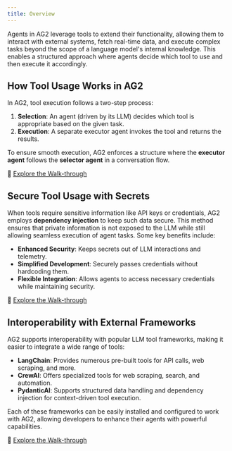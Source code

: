 ```yaml
---
title: Overview
---
```


Agents in AG2 leverage tools to extend their functionality, allowing them to interact with external systems, fetch real-time data, and execute complex tasks beyond the scope of a language model's internal knowledge. This enables a structured approach where agents decide which tool to use and then execute it accordingly.

## How Tool Usage Works in AG2

In AG2, tool execution follows a two-step process:
1. **Selection**: An agent (driven by its LLM) decides which tool is appropriate based on the given task.
2. **Execution**: A separate executor agent invokes the tool and returns the results.

To ensure smooth execution, AG2 enforces a structure where the **executor agent** follows the **selector agent** in a conversation flow.

🔗 [Explore the Walk-through](/docs/user-guide/basic-concepts/tools/basics)

## Secure Tool Usage with Secrets

When tools require sensitive information like API keys or credentials, AG2 employs **dependency injection** to keep such data secure. This method ensures that private information is not exposed to the LLM while still allowing seamless execution of agent tasks. Some key benefits include:
- **Enhanced Security**: Keeps secrets out of LLM interactions and telemetry.
- **Simplified Development**: Securely passes credentials without hardcoding them.
- **Flexible Integration**: Allows agents to access necessary credentials while maintaining security.

🔗 [Explore the Walk-through](/docs/user-guide/basic-concepts/tools/tools-with-secrets)

## Interoperability with External Frameworks

AG2 supports interoperability with popular LLM tool frameworks, making it easier to integrate a wide range of tools:
- **LangChain**: Provides numerous pre-built tools for API calls, web scraping, and more.
- **CrewAI**: Offers specialized tools for web scraping, search, and automation.
- **PydanticAI**: Supports structured data handling and dependency injection for context-driven tool execution.

Each of these frameworks can be easily installed and configured to work with AG2, allowing developers to enhance their agents with powerful capabilities.

🔗 [Explore the Walk-through](/docs/user-guide/basic-concepts/tools/interop/langchain)
